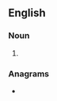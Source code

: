 ==English==

===Noun===
{{head|en|noun plural form}}

# {{plural of|nerve fiber|lang=en}}

===Anagrams===
* {{l|en|nerve fibres}}